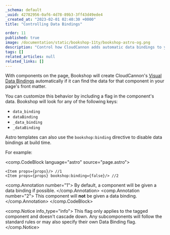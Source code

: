 ```yaml
---
_schema: default
_uuid: 42782956-0af6-4d78-89b3-3ff43d49ede4
_created_at: "2023-02-01 02:40:30 +0000"
title: "Controlling Data Bindings"

order: 11
published: true
image: /documentation/static/bookshop-11ty/bookshop-astro-og.png
description: "Control how CloudCannon adds automatic data bindings to your components"
tags: []
related_articles: null
related_links: []
---
```


With components on the page, Bookshop will create CloudCannon's
[Visual Data Bindings](https://cloudcannon.com/documentation/articles/what-are-visual-data-bindings/) automatically
if it can find the data for that component in your page's front matter.

You can customize this behavior by including a flag in the component's data. Bookshop will look for any of the following keys:

- `data_binding`
- `dataBinding`
- `_data_binding`
- `_dataBinding`

Astro templates can also use the `bookshop:binding` directive to disable data bindings at build time.

For example:

<comp.CodeBlock language="astro" source="page.astro">
```
<Item props={props}/> //1
<Item props={props} bookshop:binding={false}/> //2
```
<comp.Annotation number="1">
  By default, a component will be given a data binding if possible.
</comp.Annotation>
<comp.Annotation number="2">
  This component will **not** be given a data binding.
</comp.Annotation>
</comp.CodeBlock>

<comp.Notice info_type="info">
  This flag only applies to the tagged component and doesn't cascade 
  down. Any subcomponents will follow the standard rules or may also 
  specify their own Data Binding flag.
</comp.Notice>
